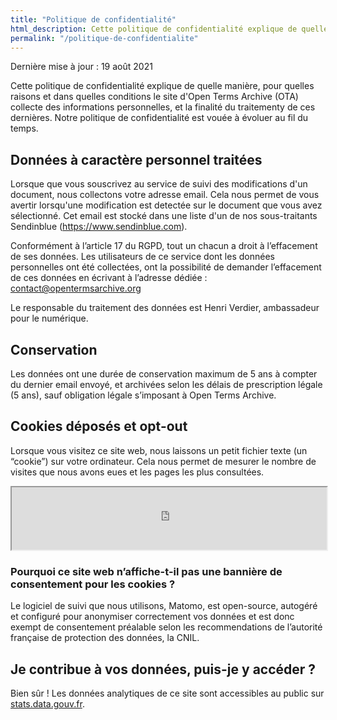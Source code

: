 ```yaml
---
title: "Politique de confidentialité"
html_description: Cette politique de confidentialité explique de quelle manière, pour quelles raisons et dans quelles conditions le site d'Open Terms Archive collecte des informations personnelles, et la finalité du traitement de ces dernières.
permalink: "/politique-de-confidentialite"
---
```


<p className="text__smallcaps mb__3XL">Dernière mise à jour : 19 août 2021</p>

Cette politique de confidentialité explique de quelle manière, pour quelles raisons et dans quelles conditions le site d'Open Terms Archive (OTA) collecte des informations personnelles, et la finalité du traitementy de ces dernières. Notre politique de confidentialité est vouée à évoluer au fil du temps.

## Données à caractère personnel traitées

Lorsque que vous souscrivez au service de suivi des modifications d'un document, nous collectons votre adresse email. Cela nous permet de vous avertir lorsqu'une modification est detectée sur le document que vous avez sélectionné.
Cet email est stocké dans une liste d'un de nos sous-traitants Sendinblue (https://www.sendinblue.com).

Conformément à l’article 17 du RGPD, tout un chacun a droit à l’effacement de ses données. Les utilisateurs de ce service dont les données personnelles ont été collectées, ont la possibilité de demander l’effacement de ces données en écrivant à l’adresse dédiée : contact@opentermsarchive.org

Le responsable du traitement des données est Henri Verdier, ambassadeur pour le numérique.

## Conservation

Les données ont une durée de conservation maximum de 5 ans à compter du dernier email envoyé, et archivées selon les délais de prescription légale (5 ans), sauf obligation légale s’imposant à Open Terms Archive.

## Cookies déposés et opt-out

Lorsque vous visitez ce site web, nous laissons un petit fichier texte (un “cookie”) sur votre ordinateur. Cela nous permet de mesurer le nombre de visites que nous avons eues et les pages les plus consultées.

<iframe
  width="100%"
  height="100px"
  src="https://stats.data.gouv.fr/index.php?module=CoreAdminHome&action=optOut&language=fr&backgroundColor=f5f5f5&fontColor=333333&fontSize=16px&fontFamily="
></iframe>

### Pourquoi ce site web n’affiche-t-il pas une bannière de consentement pour les cookies ?

Le logiciel de suivi que nous utilisons, Matomo, est open-source, autogéré et configuré pour anonymiser correctement vos données et est donc exempt de consentement préalable selon les recommendations de l’autorité française de protection des données, la CNIL.

## Je contribue à vos données, puis-je y accéder ?

Bien sûr ! Les données analytiques de ce site sont accessibles au public sur [stats.data.gouv.fr](https://stats.data.gouv.fr/index.php?module=CoreHome&action=index&idSite=179&period=range&date=previous30&updated=1#?idSite=179&period=range&date=previous30&segment=&category=Dashboard_Dashboard&subcategory=1).

